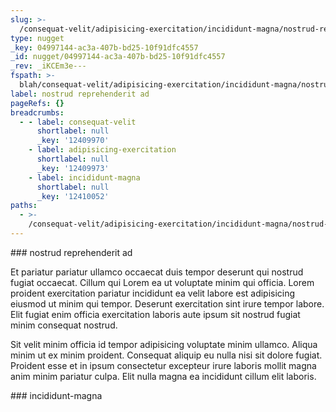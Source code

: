 ```yaml
---
slug: >-
  /consequat-velit/adipisicing-exercitation/incididunt-magna/nostrud-reprehenderit-ad
type: nugget
_key: 04997144-ac3a-407b-bd25-10f91dfc4557
_id: nugget/04997144-ac3a-407b-bd25-10f91dfc4557
_rev: _iKCEm3e---
fspath: >-
  blah/consequat-velit/adipisicing-exercitation/incididunt-magna/nostrud-reprehenderit-ad.md
label: nostrud reprehenderit ad
pageRefs: {}
breadcrumbs:
  - - label: consequat-velit
      shortlabel: null
      _key: '12409970'
    - label: adipisicing-exercitation
      shortlabel: null
      _key: '12409973'
    - label: incididunt-magna
      shortlabel: null
      _key: '12410052'
paths:
  - >-
    /consequat-velit/adipisicing-exercitation/incididunt-magna/nostrud-reprehenderit-ad
---
```


<NuggetArea>
<Nugget slug="/consequat-velit/adipisicing-exercitation/incididunt-magna/nostrud-reprehenderit-ad" type="nugget" _key="04997144-ac3a-407b-bd25-10f91dfc4557" _id="nugget/04997144-ac3a-407b-bd25-10f91dfc4557" _rev="_iKCEm3e---" fspath="blah/consequat-velit/adipisicing-exercitation/incididunt-magna/nostrud-reprehenderit-ad.md" label="nostrud reprehenderit ad" paths="/consequat-velit/adipisicing-exercitation/incididunt-magna/nostrud-reprehenderit-ad">
<NuggetBody>
### nostrud reprehenderit ad

Et pariatur pariatur ullamco occaecat duis tempor deserunt qui nostrud fugiat occaecat. Cillum qui Lorem ea ut voluptate minim qui officia. Lorem proident exercitation pariatur incididunt ea velit labore est adipisicing eiusmod ut minim qui tempor. Deserunt exercitation sint irure tempor labore. Elit fugiat enim officia exercitation laboris aute ipsum sit nostrud fugiat minim consequat nostrud.

Sit velit minim officia id tempor adipisicing voluptate minim ullamco. Aliqua minim ut ex minim proident. Consequat aliquip eu nulla nisi sit dolore fugiat. Proident esse et in ipsum consectetur excepteur irure laboris mollit magna anim minim pariatur culpa. Elit nulla magna ea incididunt cillum elit laboris.

</NuggetBody>
<Breadcrumbs>
<Crumbs>
<Crumb _key="12409970" label="consequat-velit" /><Crumb _key="12409973" label="adipisicing-exercitation" /><Crumb _key="12410052" label="incididunt-magna" />
</Crumbs>
</Breadcrumbs>
</Nugget>

<NuggetsInbound>
</NuggetsInbound>
<NuggetsOutbound>
</NuggetsOutbound>
</NuggetArea>
<PassagesInbound>
<Passage direction="inbound" type="passage" _key="12410052" _id="passage/12410052" _rev="_iKCEm3a---" label="incididunt-magna" passage="incididunt-magna" fspath="blah/consequat-velit/adipisicing-exercitation/incididunt-magna" paths="/consequat-velit/adipisicing-exercitation/incididunt-magna" slug="/consequat-velit/adipisicing-exercitation/incididunt-magna">
<NuggetBody>
### incididunt-magna

</NuggetBody>
<Breadcrumbs>
<Crumbs>
<Crumb _key="12409970" label="consequat-velit" /><Crumb _key="12409973" label="adipisicing-exercitation" />
</Crumbs>
</Breadcrumbs>
</Passage>

</PassagesInbound>
<PassagesOutbound>
</PassagesOutbound>